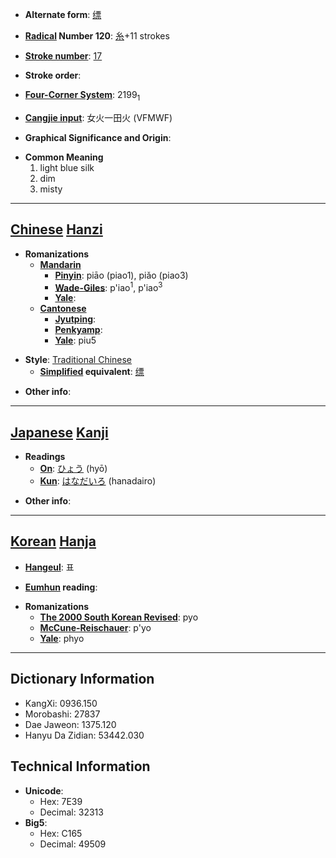 * '''Alternate form''': [[缥]]

* '''[[Wiktionary:Chinese radical index| Radical]] Number 120''': [[Wiktionary:Chinese radical index 糸|糸]]+11 strokes

* '''[[Wiktionary:Chinese total strokes index|Stroke number]]''': [[Wiktionary:Chinese total strokes index 17|17]]

* '''Stroke order''': 

* '''[[Wiktionary:Chinese four corner index|Four-Corner System]]''': 2199<sub>1</sub>

* '''[[Wiktionary:Chinese Cangjie index|Cangjie input]]''': 女火一田火 (VFMWF)

* '''Graphical Significance and Origin''': 

* '''Common Meaning'''
*#light blue silk
*# dim
*# misty


----

== [[Chinese]] [[Hanzi]] ==

* '''Romanizations'''
** '''[[Mandarin]]'''
*** '''[[Pinyin]]''': piāo (piao1), piǎo (piao3)
*** '''[[Wade-Giles]]''': p'iao<sup>1</sup>, p'iao<sup>3</sup>
*** '''[[Yale]]''': 
** '''[[Cantonese]]'''
*** '''[[Jyutping]]''':
*** '''[[Penkyamp]]''': 
*** '''[[Yale]]''': piu5

* '''Style''': [[Traditional Chinese]] 
** '''[[Simplified Chinese|Simplified]] equivalent''': [[缥]]

* '''Other info''': 

----

== [[Japanese]] [[Kanji]] ==

* '''Readings'''
** '''[[On]]''': [[ひょう]] (hyō)
** '''[[Kun]]''': [[はなだいろ]] (hanadairo)

* '''Other info''':  

----

== [[Korean]] [[Hanja]] ==

* '''[[Hangeul]]''': 표

* '''[[Eumhun]] reading''': 

* '''Romanizations'''
** '''[[The 2000 South Korean Revised Romanization|The 2000 South Korean Revised]]''': pyo
** '''[[McCune-Reischauer]]''': p'yo
** '''[[Yale]]''': phyo

----

== Dictionary Information ==

* KangXi: 0936.150
* Morobashi: 27837
* Dae Jaweon: 1375.120
* Hanyu Da Zidian: 53442.030

== Technical Information ==

* '''Unicode''':
** Hex: 7E39
** Decimal: 32313
* '''Big5''':
** Hex: C165
** Decimal: 49509